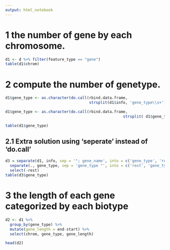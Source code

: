 ```yaml
---
output: html_notebook
---
```

# 1 the number of gene by each chromosome.
```r
d1 <- d %>% filter(feature_type == "gene")
table(d1$chrom)
```

# 2 compute the number of genetype.
```r
d1$gene_type <- as.character(do.call(rbind.data.frame, 
                                     strsplit(d1$info, 'gene_type\\s+'))[[2]])

d1$gene_type <- as.character(do.call(rbind.data.frame, 
                                                    strsplit( d1$gene_type, '\\"'))[[2]])

table(d1$gene_type)

```

## 2.1 Extra solution using 'seperate' instead of 'do.call'

```r
d3 = separate(d1, info, sep = '"; gene_name', into = c('gene_type', 'rest'), remove = F) %>%
  separate(., gene_type, sep = 'gene_type "', into = c('rest', 'gene_type'), remove = F) %>%
  select(-rest)
table(d3$gene_type)
```


# 3 the length of each gene categorized by each biotype

```r
d2 <- d1 %>% 
  group_by(gene_type) %>% 
  mutate(gene_length = end-start) %>%
  select(chrom, gene_type, gene_length)

head(d2)
```


